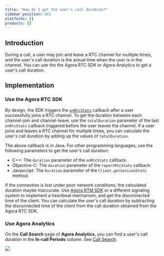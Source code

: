 ```yaml
---
title: "How do I get the user's call duration?"
sidebar_position: 662
platforms: []
products: []
---
```


## Introduction

During a call, a user may join and leave a RTC channel for multiple times, and the user's call duration is the actual time when the user is in the channel. You can use the the Agora RTC SDK or Agora Analytics to get a user's call duration.

## Implementation

### Use the Agora RTC SDK

By design, the SDK triggers the [`onRtcStats`](https://docs.agora.io/en/Interactive%20Broadcast/API%20Reference/java/classio_1_1agora_1_1rtc_1_1_i_rtc_engine_event_handler.html#ada7aa10b092a6de23b598a9f77d4deee) callback after a user successfully joins a RTC channel. To get the duration between each channel-join and channel-leave, use the `totalDuration` parameter of the last `onRtcStats` callback triggered before the user leaves the channel. If a user joins and leaves a RTC channel for multiple times, you can calculate the user's call duration by adding up the values of `totalDuration`.

The above callback is in Java. For other programming languages, use the following parameters to get the user's call duration:
- C++: The `duration` parameter of the `onRtcStats` callback.
- Objective-C: The `duration` parameter of the `reportRtcStats` callback.
- Javascript: The `Duration` parameter of the `Client.getSessionStats` method.

If the connection is lost under poor network conditions, the calculated duration maybe inaccurate. Use [Agora RTM SDK](https://docs.agora.io/en/Real-time-Messaging/reconnecting_android?platform=Android#connection_state_connected) or a different signaling system to implement a heartbeat mechanism, and get the disconnected time of the client. You can calculate the user's call duration by subtracting the disconnected time of the client from the call duration obtained from the Agora RTC SDK.

### Use Agora Analytics

On the **Call Search** page of **Agora Analytics**, you can find a user's call duration in the **In-call Periods** column. See [Call Search](https://docs.agora.io/en/Agora%20Platform/aa_call_search?platform=All%20Platforms).

![](https://web-cdn.agora.io/docs-files/1592406406894)
